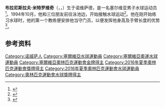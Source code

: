 {{bots|deny=InternetArchiveBot}}
{{NoteTA|G1=Sports|G2=Aquatics}}
{{Infobox sportsperson
|name=布拉尼斯拉夫·米特罗维奇
|image=Branislav Mitrović Rio 2016.jpg
|image_size=250px
|caption=摄于2016年
|nationality= {{SRB}}
|birth_date={{birth date and age|1985|1|30|df=y}}
|birth_place= {{YUG}}[[塞爾維亞社會主義共和國|塞爾維亞社會主義共和國]][[诺维萨德|诺维萨德]]
|height={{convert|2.01|m|ftin|abbr=on}}
|weight={{convert|100|kg|lb|abbr=on}}
|country= {{SRB}}
|sport=[[水球|水球]]
|club=
|show-medals= no
|medaltemplates = 
{{MedalCompetition|男子[[水球|水球]]}}
{{MedalCountry|{{SRB}}}}
{{MedalCompetition|[[奥林匹克运动会|奥林匹克运动会]]}}
{{MedalGold|[[2016年夏季奥林匹克运动会|2016 里约热内卢]]|[[2016年夏季奥林匹克运动会水球比赛|团体]]}}
{{MedalCompetition|[[世界游泳锦标赛|世界游泳锦标赛]]}}
{{MedalGold|[[2015年世界游泳锦标赛|2015 喀山]]|[[2015年世界游泳锦标赛水球比赛|团体]]}}
{{MedalBronze|[[2017年世界游泳锦标赛|2017 布达佩斯]]|[[2017年世界游泳锦标赛水球比赛|团体]]}}
{{MedalCompetition|[[欧洲水球锦标赛|欧洲水球锦标赛]]}}
{{MedalGold|2012 埃因霍温|}}
{{MedalGold|2014 布达佩斯|}}
{{MedalGold|2016 贝尔格莱德|}}
{{MedalGold|2018 巴塞罗那|}}
{{MedalCompetition|[[世界水球聯賽|世界水球聯賽]]}}
{{MedalGold|[[2013年世界男子水球聯賽|2013 车里雅宾斯克]]|}}
{{MedalGold|[[2014年世界男子水球聯賽|2014 迪拜]]|}}
{{MedalGold|[[2015年世界男子水球聯賽|2015 贝加莫]]|}}
{{MedalGold|[[2016年世界男子水球聯賽|2016 惠州]]|}}
{{MedalGold|[[2017年世界男子水球聯賽|2017 鲁扎]]|}}
{{MedalGold|[[2019年世界男子水球聯賽|2019 贝尔格莱德]]|}}
{{MedalCompetition|[[地中海运动会|地中海运动会]]}}
{{MedalGold|[[2018年地中海运动会|2018 塔拉戈纳]]|团体}}
{{MedalCompetition|[[夏季世界大学生运动会|夏季世界大学生运动会]]}}
{{MedalGold|[[2011年夏季世界大学生运动会|2011 深圳]]|[[2011年夏季世界大学生运动会水球比赛|团体]]}}
{{MedalBronze|[[2009年夏季世界大学生运动会|2009 贝尔格莱德]]|[[2009年夏季世界大学生运动会水球比赛|团体]]}}
{{MedalCountry|{{SCG}}}}
{{MedalCompetition|[[地中海运动会|地中海运动会]]}}
{{MedalBronze|[[2005年地中海运动会|2005 阿尔梅里亚]]|团体}}
}}
'''布拉尼斯拉夫·米特罗维奇'''（{{lang-sr-Latn|Branislav Mitrović}}，{{lang-sr-Cyrl|Бранислав Митровић}}，{{bd|1985年|1月30日||}}）生于诺维萨德，是一名塞尔维亚男子水球运动员<ref>{{cite web|url=https://www.sports-reference.com/olympics/athletes/mi/branislav-mitrovic-1.html|title=Branislav Mitrović|work=Sport Reference|accessdate=2021-02-21|archiveurl=https://web.archive.org/web/20200417142216/https://www.sports-reference.com/olympics/athletes/mi/branislav-mitrovic-1.html|archivedate=2020-04-17}}</ref>。1994年10月，他和三位朋友前往泳池边，开始接触水球运动<ref>{{cite web|url=http://www.waterpoloworld.com/News/tabid/169/ArticleId/9043/Branislav-Mitrovic-blog.aspx|title=Branislav Mitrovic blog|work=Water Polo World|date=2015-10-18|accessdate=2021-02-21|archiveurl=https://web.archive.org/web/20170409114525/http://www.waterpoloworld.com/News/tabid/169/ArticleId/9043/Branislav-Mitrovic-blog.aspx|archivedate=2017-04-09}}</ref>。他在刚开始练习水球时，他的第一个教练便安排他当守门员，以便发挥他身高及手臂长度的优势<ref>{{cite web|url=http://results.nbcolympics.com/athletes/athlete=mitrovic-branislav-1156041/index.html|title=Branislav Mitrovic|work=NBC Olympics|accessdate=2021-02-21|archiveurl=https://web.archive.org/web/20161019041740/http://results.nbcolympics.com/athletes/athlete=mitrovic-branislav-1156041/index.html|archivedate=2016-10-19}}</ref>。

==参考资料==
{{commons category|Branislav Mitrović}}
{{reflist}}
{{2016年奧運會男子水球塞爾維亞參賽名單}}
{{DEFAULTSORT:Mitrovic, Branislav}}
[[Category:诺威萨人|Category:诺威萨人]]
[[Category:塞爾維亞水球運動員|Category:塞爾維亞水球運動員]]
[[Category:塞爾維亞奧運水球運動員|Category:塞爾維亞奧運水球運動員]]
[[Category:塞爾維亞奧林匹克運動會金牌得主|Category:塞爾維亞奧林匹克運動會金牌得主]]
[[Category:2016年夏季奧林匹克運動會獎牌得主|Category:2016年夏季奧林匹克運動會獎牌得主]]
[[Category:2016年夏季奧林匹克運動會水球運動員|Category:2016年夏季奧林匹克運動會水球運動員]]
[[Category:奧林匹克運動會水球獎牌得主|Category:奧林匹克運動會水球獎牌得主]]